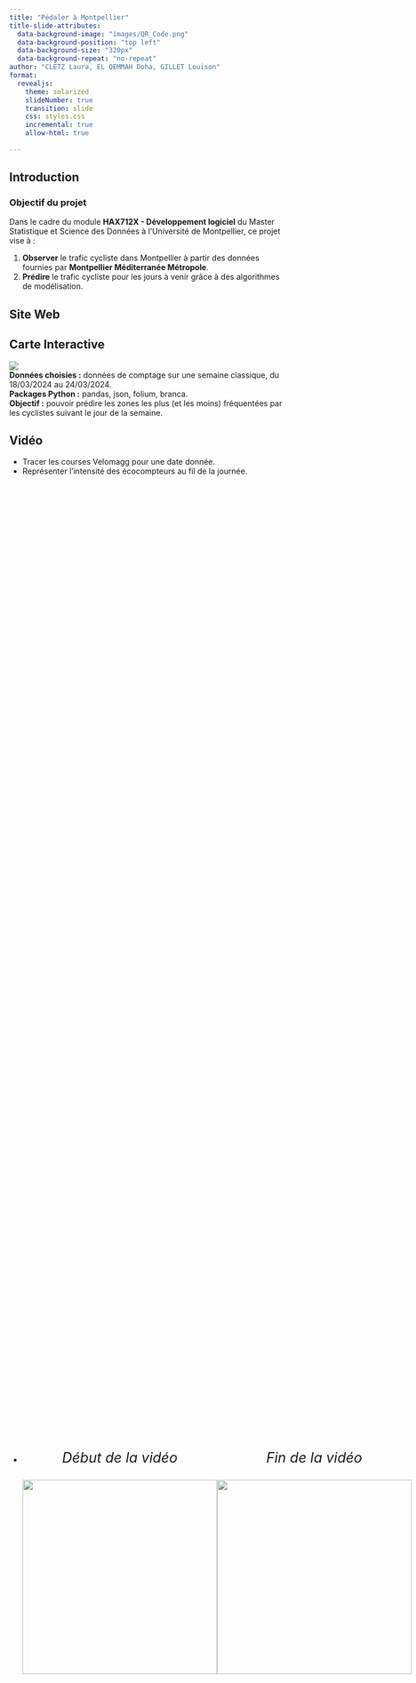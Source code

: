 ```yaml
---
title: "Pédaler à Montpellier"
title-slide-attributes:
  data-background-image: "images/QR_Code.png"
  data-background-position: "top left"
  data-background-size: "320px"
  data-background-repeat: "no-repeat"
author: "CLETZ Laura, EL QEMMAH Doha, GILLET Louison"
format: 
  revealjs:
    theme: solarized
    slideNumber: true
    transition: slide
    css: styles.css
    incremental: true
    allow-html: true
    
---
```


## Introduction

### Objectif du projet

Dans le cadre du module **HAX712X - Développement logiciel** du Master Statistique et Science des Données à l'Université de Montpellier, ce projet vise à :

1. **Observer** le trafic cycliste dans Montpellier à partir des données fournies par **Montpellier Méditerranée Métropole**.
2. **Prédire** le trafic cycliste pour les jours à venir grâce à des algorithmes de modélisation.

## Site Web


## Carte Interactive
![](images/screen_map_int.png)  \
**Données choisies :** données de comptage sur une semaine classique, du 18/03/2024 au 24/03/2024.  \
**Packages Python :** pandas, json, folium, branca.  \
**Objectif :** pouvoir prédire les zones les plus (et les moins) fréquentées par les cyclistes suivant le jour de la semaine.

## Vidéo
- Tracer les courses Velomagg pour une date donnée. 
- Représenter l'intensité des écocompteurs au fil de la journée.
-  
  <div style="display: flex; justify-content: space-between; align-items: center; height: 100%;">

   <!-- Image "Avant" -->
   <div style="text-align: left;">
    <p style="font-size: 25px; font-style: italic; text-align: center">
    Début de la vidéo
    </p>
    <img src="images/start_video.PNG" height="350px">
   </div>

   <!-- Image "Après" -->
   <div style="text-align: right">
    <p style="font-size: 25px; font-style: italic; text-align: center">
    Fin de la vidéo
    </p>
    <img src="images/end_video.PNG" height="350px">
   </div>

   </div>
  

## Statistiques 
- Moyenne des intensités de passage des éco-compteurs.
  <div style="text-align: center;">
   <img src="images/graph_intensite.png" height="350px">
  </div>
- Figure polaire des intensités par mois pour les 10 compteurs relevant le plus de passage.

## Difficultés

### Doha
- Traduire le site de l'anglais vers le français et vice-versa en utilisant Project Profiles.
- Placer les fichiers (graphes, vidéos, cartes) dans les bons dossiers et bien les référencer afin qu'ils puissent être affichés sur le site (problème de chemin d'accès).

--- 

### Louison
- **Git** : apprendre et gérer les branches pour collaborer efficacement.
- Utiliser une **classe python**
  ```python
  class TrajetAnimation:
  ```
- Organiser le code en différents **modules**
  <div style="display: flex; justify-content: space-between; align-items: center; height: 100%;">

   <!-- Image "Avant" -->
   <div style="text-align: left; margin-top: 20px;">
    <img src="images/arbre_avant_modules.PNG" height="200px">
   </div>

   <!-- Flèche SVG fine -->
   <div style="text-align: center;">
    <svg xmlns="http://www.w3.org/2000/svg" width="150" height="50" viewBox="0 0 150 50">
      <!-- Ligne horizontale -->
      <line x1="0" y1="25" x2="100" y2="25" stroke="black" stroke-width="3"/>
      <!-- Pointe de flèche -->
      <polygon points="100,15 100,35 140,25" fill="black"/>
    </svg>
   </div>

   <!-- Image "Après" -->
   <div style="text-align: right; margin-top: 20px;">
    <img src="images/arbre_apres_module.PNG" height="250px">
   </div>
   </div>

--- 

### Laura
- Apprendre les particularités de chaque package, surtout folium.
  ```.python
  folium.Marker(
          location=[lat, lon], 
          icon=folium.Icon(icon="bicycle", 
                      prefix="fa", icon_color="black", 
                      color="black", icon_size=(10, 10), 
                      shadow_size=(0,0)), 
          popup=folium.Popup(name, parse_html=True), 
      ).add_to(Montpellier)
  ```
- Lire des dictionnaires json.
- Comprendre la stylisation CSS. 

## Pour aller plus loin...

- recommander des trajets personnalisés pour les cyclistes, optimisés selon leurs préférences (chemins rapides, panoramiques, ou peu fréquentés).
- étendre nos analyses à des périodes plus longues pour détecter des tendances saisonnières ou des événements exceptionnels.

--- 

<div style="display: flex; justify-content: center; align-items: center; height: 100vh;">
  <h1>Merci de votre attention !</h1>
</div>

